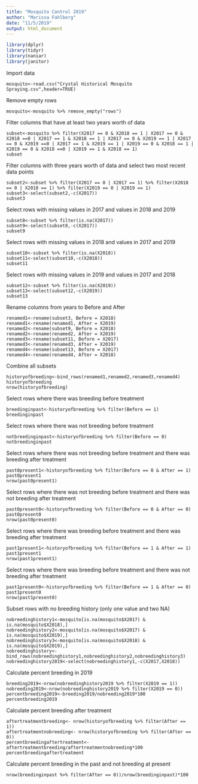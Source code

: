 ```yaml
---
title: "Mosquito Control 2019"
author: "Marissa Fahlberg"
date: "11/5/2019"
output: html_document
---
```

```r
library(dplyr)
library(tidyr)
library(naniar)
library(janitor)
```
Import data
```
mosquito<-read.csv("Crystal Historical Mosquito Spraying.csv",header=TRUE)
```
Remove empty rows
```
mosquito<-mosquito %>% remove_empty("rows")
```
Filter columns that have at least two years worth of data
```
subset<-mosquito %>% filter(X2017 == 0 & X2018 == 1 | X2017 == 0 & X2018 ==0 | X2017 == 1 & X2018 == 1 | X2017 == 0 & X2019 == 1 | X2017 == 0 & X2019 ==0 | X2017 == 1 & X2019 == 1 | X2019 == 0 & X2018 == 1 | X2019 == 0 & X2018 ==0 | X2019 == 1 & X2018 == 1)
subset
```

Filter columns with three years worth of data and select two most recent data points
```
subset2<-subset %>% filter(X2017 == 0 | X2017 == 1) %>% filter(X2018 == 0 | X2018 == 1) %>% filter(X2019 == 0 | X2019 == 1)
subset3<-select(subset2,-c(X2017))
subset3
```

Select rows with missing values in 2017 and values in 2018 and 2019
```
subset8<-subset %>% filter(is.na(X2017))
subset9<-select(subset8,-c(X2017))
subset9
```

Select rows with missing values in 2018 and values in 2017 and 2019
```
subset10<-subset %>% filter(is.na(X2018))
subset11<-select(subset10,-c(X2018))
subset11
```

Select rows with missing values in 2019 and values in 2017 and 2018
```
subset12<-subset %>% filter(is.na(X2019))
subset13<-select(subset12,-c(X2019))
subset13
```

Rename columns from years to Before and After
```
renamed1<-rename(subset3, Before = X2018)
renamed1<-rename(renamed1, After = X2019)
renamed2<-rename(subset9, Before = X2018)
renamed2<-rename(renamed2, After = X2019)
renamed3<-rename(subset11, Before = X2017)
renamed3<-rename(renamed3, After = X2019)
renamed4<-rename(subset13, Before = X2017)
renamed4<-rename(renamed4, After = X2018)
```

Combine all subsets
```
historyofbreeding<-bind_rows(renamed1,renamed2,renamed3,renamed4)
historyofbreeding
nrow(historyofbreeding)
```

Select rows where there was breeding before treatment
```
breedinginpast<-historyofbreeding %>% filter(Before == 1)
breedinginpast
```

Select rows where there was not breeding before treatment
```
notbreedinginpast<-historyofbreeding %>% filter(Before == 0)
notbreedinginpast
```

Select rows where there was not breeding before treatment and there was breeding after treatment
```
past0present1<-historyofbreeding %>% filter(Before == 0 & After == 1)
past0present1
nrow(past0present1)
```

Select rows where there was not breeding before treatment and there was not breeding after treatment
```
past0present0<-historyofbreeding %>% filter(Before == 0 & After == 0)
past0present0
nrow(past0present0)
```

Select rows where there was breeding before treatment and there was breeding after treatment
```
past1present1<-historyofbreeding %>% filter(Before == 1 & After == 1)
past1present1
nrow(past1present1)
```

Select rows where there was  breeding before treatment and there was not breeding after treatment
```
past1present0<-historyofbreeding %>% filter(Before == 1 & After == 0)
past1present0
nrow(past1present0)
```

Subset rows with no breeding history (only one value and two NA)
```
nobreedinghistory1<-mosquito[is.na(mosquito$X2017) & is.na(mosquito$X2018),]
nobreedinghistory2<-mosquito[is.na(mosquito$X2017) & is.na(mosquito$X2019),]
nobreedinghistory3<-mosquito[is.na(mosquito$X2018) & is.na(mosquito$X2019),]
nobreedinghistory<-bind_rows(nobreedinghistory1,nobreedinghistory2,nobreedinghistory3)
nobreedinghistory2019<-select(nobreedinghistory1,-c(X2017,X2018))
```

Calculate percent breeding in 2019
```
breeding2019<-nrow(nobreedinghistory2019 %>% filter(X2019 == 1))
nobreeding2019<-nrow(nobreedinghistory2019 %>% filter(X2019 == 0))
percentbreeding2019<-breeding2019/nobreeding2019*100
percentbreeding2019
```

Calculate percent breeding after treatment
```
aftertreatmentbreeding<- nrow(historyofbreeding %>% filter(After == 1))
aftertreatmentnobreeding<- nrow(historyofbreeding %>% filter(After == 0))
percentbreedingaftertreatment<-aftertreatmentbreeding/aftertreatmentnobreeding*100
percentbreedingaftertreatment
```

Calculate percent breeding in the past and not breeding at present
```
nrow(breedinginpast %>% filter(After == 0))/nrow(breedinginpast)*100
```